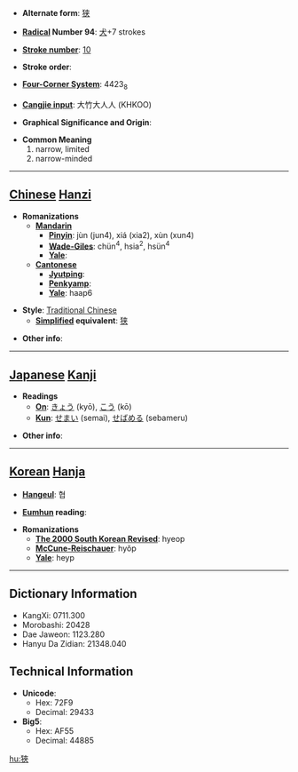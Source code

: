 * '''Alternate form''': [[狭]]

* '''[[Wiktionary:Chinese radical index| Radical]] Number 94''': [[Wiktionary:Chinese radical index 犬|犬]]+7 strokes

* '''[[Wiktionary:Chinese total strokes index|Stroke number]]''': [[Wiktionary:Chinese total strokes index 10|10]]

* '''Stroke order''': 

* '''[[Wiktionary:Chinese four corner index|Four-Corner System]]''': 4423<sub>8</sub>

* '''[[Wiktionary:Chinese Cangjie index|Cangjie input]]''': 大竹大人人 (KHKOO)

* '''Graphical Significance and Origin''': 

* '''Common Meaning'''
*#narrow, limited
*# narrow-minded


----

== [[Chinese]] [[Hanzi]] ==

* '''Romanizations'''
** '''[[Mandarin]]'''
*** '''[[Pinyin]]''': jùn (jun4), xiá (xia2), xùn (xun4)
*** '''[[Wade-Giles]]''': chün<sup>4</sup>, hsia<sup>2</sup>, hsün<sup>4</sup>
*** '''[[Yale]]''': 
** '''[[Cantonese]]'''
*** '''[[Jyutping]]''':
*** '''[[Penkyamp]]''': 
*** '''[[Yale]]''': haap6

* '''Style''': [[Traditional Chinese]] 
** '''[[Simplified Chinese|Simplified]] equivalent''': [[狭]]

* '''Other info''': 

----

== [[Japanese]] [[Kanji]] ==

* '''Readings'''
** '''[[On]]''': [[きょう]] (kyō), [[こう]] (kō)
** '''[[Kun]]''': [[せまい]] (semai), [[せばめる]] (sebameru)

* '''Other info''':  

----

== [[Korean]] [[Hanja]] ==

* '''[[Hangeul]]''': 협

* '''[[Eumhun]] reading''': 

* '''Romanizations'''
** '''[[The 2000 South Korean Revised Romanization|The 2000 South Korean Revised]]''': hyeop
** '''[[McCune-Reischauer]]''': hyŏp
** '''[[Yale]]''': heyp

----

== Dictionary Information ==

* KangXi: 0711.300
* Morobashi: 20428
* Dae Jaweon: 1123.280
* Hanyu Da Zidian: 21348.040

== Technical Information ==

* '''Unicode''':
** Hex: 72F9
** Decimal: 29433
* '''Big5''':
** Hex: AF55
** Decimal: 44885

[[hu:狹]]